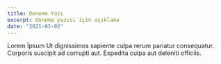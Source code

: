 ```yaml
---
title: Deneme Yazı
excerpt: Deneme yazısı için açıklama
date: "2021-03-02"
---
```

Lorem İpsum Ut dignissimos sapiente culpa rerum pariatur consequatur. Corporis suscipit ad corrupti aut. Expedita culpa aut deleniti officiis.
